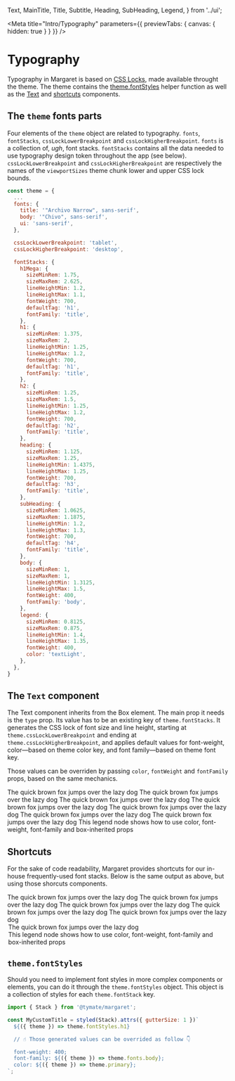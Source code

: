   Text,
  MainTitle,
  Title,
  Subtitle,
  Heading,
  SubHeading,
  Legend,
} from '../ui';

<Meta
  title="Intro/Typography"
  parameters={{ previewTabs: { canvas: { hidden: true } } }}
/>

# Typography

Typography in Margaret is based on
[CSS Locks](https://blog.typekit.com/2016/08/17/flexible-typography-with-css-locks/),
made available throught the theme. The theme contains the
[theme.fontStyles](#themefontstyles) helper function as well as the
[Text](#the-text-component) and [shortcuts](#shortcuts) components.

## The `theme` fonts parts

Four elements of the `theme` object are related to typography. `fonts`,
`fontStacks`, `cssLockLowerBreakpoint` and `cssLockHigherBreakpoint`. `fonts`
is a collection of, _ugh_, font stacks. `fontStacks` contains all the data
needed to use typography design token throughout the app (see below).
`cssLockLowerBreakpoint` and `cssLockHigherBreakpoint` are respectively the
names of the `viewportSizes` theme chunk lower and upper CSS lock bounds.

```javascript
const theme = {
  ...
  fonts: {
    title: '"Archivo Narrow", sans-serif',
    body: '"Chivo", sans-serif',
    ui: 'sans-serif',
  },

  cssLockLowerBreakpoint: 'tablet',
  cssLockHigherBreakpoint: 'desktop',

  fontStacks: {
    h1Mega: {
      sizeMinRem: 1.75,
      sizeMaxRem: 2.625,
      lineHeightMin: 1.2,
      lineHeightMax: 1.1,
      fontWeight: 700,
      defaultTag: 'h1',
      fontFamily: 'title',
    },
    h1: {
      sizeMinRem: 1.375,
      sizeMaxRem: 2,
      lineHeightMin: 1.25,
      lineHeightMax: 1.2,
      fontWeight: 700,
      defaultTag: 'h1',
      fontFamily: 'title',
    },
    h2: {
      sizeMinRem: 1.25,
      sizeMaxRem: 1.5,
      lineHeightMin: 1.25,
      lineHeightMax: 1.2,
      fontWeight: 700,
      defaultTag: 'h2',
      fontFamily: 'title',
    },
    heading: {
      sizeMinRem: 1.125,
      sizeMaxRem: 1.25,
      lineHeightMin: 1.4375,
      lineHeightMax: 1.25,
      fontWeight: 700,
      defaultTag: 'h3',
      fontFamily: 'title',
    },
    subHeading: {
      sizeMinRem: 1.0625,
      sizeMaxRem: 1.1875,
      lineHeightMin: 1.2,
      lineHeightMax: 1.3,
      fontWeight: 700,
      defaultTag: 'h4',
      fontFamily: 'title',
    },
    body: {
      sizeMinRem: 1,
      sizeMaxRem: 1,
      lineHeightMin: 1.3125,
      lineHeightMax: 1.5,
      fontWeight: 400,
      fontFamily: 'body',
    },
    legend: {
      sizeMinRem: 0.8125,
      sizeMaxRem: 0.875,
      lineHeightMin: 1.4,
      lineHeightMax: 1.35,
      fontWeight: 400,
      color: 'textLight',
    },
  },
}
```

## The `Text` component

The Text component inherits from the Box element. The main prop it needs is
the `type` prop. Its value has to be an existing key of `theme.fontStacks`.
It generates the CSS lock of font size and line height, starting at
`theme.cssLockLowerBreakpoint` and ending at `theme.cssLockHigherBreakpoint`,
and applies default values for font-weight, color—based on theme color key,
and font family—based on theme font key.

Those values can be overriden by passing `color`, `fontWeight` and `fontFamily`
props, based on the same mechanics.

<Canvas>
  <Story name="Text component">
    <Text type="h1Mega">The quick brown fox jumps over the lazy dog</Text>
    <Text type="h1">The quick brown fox jumps over the lazy dog</Text>
    <Text type="h2">The quick brown fox jumps over the lazy dog</Text>
    <Text type="heading">The quick brown fox jumps over the lazy dog</Text>
    <Text type="subHeading">The quick brown fox jumps over the lazy dog</Text>
    <Text type="body">The quick brown fox jumps over the lazy dog</Text>
    <Text type="legend">The quick brown fox jumps over the lazy dog</Text>
    <Text
      type="legend"
      paddingVertical={2}
      color="primary"
      fontFamily="title"
      fontWeight="700"
    >
      This legend node shows how to use color, font-weight, font-family and
      box-inherited props
    </Text>
  </Story>
</Canvas>

## Shortcuts

For the sake of code readability, Margaret provides shortcuts for our in-house
frequently-used font stacks. Below is the same output as above, but using those
shorcuts components.

<Canvas>
  <Story name="Shortcuts">
    <MainTitle>The quick brown fox jumps over the lazy dog</MainTitle>
    <Title>The quick brown fox jumps over the lazy dog</Title>
    <Subtitle>The quick brown fox jumps over the lazy dog</Subtitle>
    <Heading>The quick brown fox jumps over the lazy dog</Heading>
    <SubHeading>The quick brown fox jumps over the lazy dog</SubHeading>
    <Text>The quick brown fox jumps over the lazy dog</Text>
    <Legend>The quick brown fox jumps over the lazy dog</Legend>
    <Legend
      paddingVertical={2}
      color="primary"
      fontFamily="title"
      fontWeight="700"
    >
      This legend node shows how to use color, font-weight, font-family and
      box-inherited props
    </Legend>
  </Story>
</Canvas>

## `theme.fontStyles`

Should you need to implement font styles in more complex components or
elements, you can do it through the `theme.fontStyles` object. This object is
a collection of styles for each `theme.fontStack` key.

```javascript
import { Stack } from '@tymate/margaret';

const MyCustomTitle = styled(Stack).attrs({ gutterSize: 1 })`
  ${({ theme }) => theme.fontStyles.h1}

  // ☝ Those generated values can be overrided as follow 👇

  font-weight: 400;
  font-family: ${({ theme }) => theme.fonts.body};
  color: ${({ theme }) => theme.primary};
`;
```
